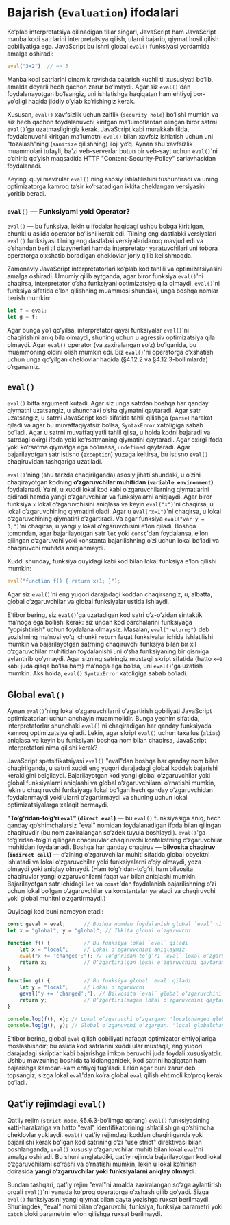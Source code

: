 # Bajarish (`Evaluation`) ifodalari

Ko‘plab interpretatsiya qilinadigan tillar singari, JavaScript ham JavaScript manba kodi satrlarini interpretatsiya qilish, ularni bajarib, qiymat hosil qilish qobiliyatiga ega. JavaScript bu ishni global `eval()` funksiyasi yordamida amalga oshiradi:

``` js
eval("3+2")  // => 5
```

Manba kodi satrlarini dinamik ravishda bajarish kuchli til xususiyati bo‘lib, amalda deyarli hech qachon zarur bo‘lmaydi. Agar siz `eval()`'dan foydalanayotgan bo‘lsangiz, uni ishlatishga haqiqatan ham ehtiyoj bor-yo‘qligi haqida jiddiy o‘ylab ko‘rishingiz kerak.

Xususan, `eval()` xavfsizlik uchun zaiflik (`security hole`) bo‘lishi mumkin va siz hech qachon foydalanuvchi kiritgan ma’lumotlardan olingan biror satrni `eval()`'ga uzatmasligingiz kerak. JavaScript kabi murakkab tilda, foydalanuvchi kiritgan ma’lumotni `eval()` bilan xavfsiz ishlatish uchun uni "tozalash"ning (`sanitize` qilishning) iloji yo‘q. Aynan shu xavfsizlik muammolari tufayli, ba’zi veb-serverlar butun bir veb-sayt uchun `eval()`'ni o‘chirib qo‘yish maqsadida HTTP "Content-Security-Policy" sarlavhasidan foydalanadi.

Keyingi quyi mavzular `eval()`'ning asosiy ishlatilishini tushuntiradi va uning optimizatorga kamroq ta’sir ko‘rsatadigan ikkita cheklangan versiyasini yoritib beradi.

<Callout type='info'>

### `eval()` — Funksiyami yoki Operator?

`eval()` — bu funksiya, lekin u ifodalar haqidagi ushbu bobga kiritilgan, chunki u aslida operator bo‘lishi kerak edi. Tilning eng dastlabki versiyalari `eval()` funksiyasi tilning eng dastlabki versiyalaridanoq mavjud edi va o‘shandan beri til dizaynerlari hamda interpretator yaratuvchilari uni tobora operatorga o‘xshatib boradigan cheklovlar joriy qilib kelishmoqda.

Zamonaviy JavaScript interpretatorlari ko‘plab kod tahlili va optimizatsiyasini amalga oshiradi. Umumiy qilib aytganda, agar biror funksiya `eval()`'ni chaqirsa, interpretator o‘sha funksiyani optimizatsiya qila olmaydi. `eval()`'ni funksiya sifatida e'lon qilishning muammosi shundaki, unga boshqa nomlar berish mumkin:

``` js
let f = eval;
let g = f;
```

Agar bunga yo‘l qo‘yilsa, interpretator qaysi funksiyalar `eval()`'ni chaqirishini aniq bila olmaydi, shuning uchun u agressiv optimizatsiya qila olmaydi. Agar `eval()` operator (va zaxiralangan so‘z) bo‘lganida, bu muammoning oldini olish mumkin edi. Biz `eval()`'ni operatorga o‘xshatish uchun unga qo‘yilgan cheklovlar haqida (§4.12.2 va §4.12.3-bo‘limlarda) o‘rganamiz.
</Callout>

## `eval()`

`eval()` bitta argument kutadi. Agar siz unga satrdan boshqa har qanday qiymatni uzatsangiz, u shunchaki o‘sha qiymatni qaytaradi. Agar satr uzatsangiz, u satrni JavaScript kodi sifatida tahlil qilishga (`parse`) harakat qiladi va agar bu muvaffaqiyatsiz bo‘lsa, `SyntaxError` xatoligiga sabab bo‘ladi. Agar u satrni muvaffaqiyatli tahlil qilsa, u holda kodni bajaradi va satrdagi oxirgi ifoda yoki ko‘rsatmaning qiymatini qaytaradi. Agar oxirgi ifoda yoki ko‘rsatma qiymatga ega bo‘lmasa, `undefined` qaytaradi. Agar bajarilayotgan satr istisno (`exception`) yuzaga keltirsa, bu istisno `eval()` chaqiruvidan tashqariga uzatiladi.

`eval()`'ning (shu tarzda chaqirilganda) asosiy jihati shundaki, u o‘zini chaqirayotgan kodning **o‘zgaruvchilar muhitidan (`variable environment`)** foydalanadi. Ya’ni, u xuddi lokal kod kabi o‘zgaruvchilarning qiymatlarini qidiradi hamda yangi o‘zgaruvchilar va funksiyalarni aniqlaydi. Agar biror funksiya `x` lokal o‘zgaruvchisini aniqlasa va keyin `eval("x")`'ni chaqirsa, u lokal o‘zgaruvchining qiymatini oladi. Agar u `eval("x=1")`'ni chaqirsa, u lokal o‘zgaruvchining qiymatini o‘zgartiradi. Va agar funksiya `eval("var y = 3;")`'ni chaqirsa, u yangi `y` lokal o‘zgaruvchisini e’lon qiladi. Boshqa tomondan, agar bajarilayotgan satr `let` yoki `const`'dan foydalansa, e’lon qilingan o‘zgaruvchi yoki konstanta bajarilishning o‘zi uchun lokal bo‘ladi va chaqiruvchi muhitda aniqlanmaydi.

Xuddi shunday, funksiya quyidagi kabi kod bilan lokal funksiya e’lon qilishi mumkin:

``` js
eval("function f() { return x+1; }");
```

Agar siz `eval()`'ni eng yuqori darajadagi koddan chaqirsangiz, u, albatta, global o‘zgaruvchilar va global funksiyalar ustida ishlaydi.

E’tibor bering, siz `eval()`'ga uzatadigan kod satri o‘z-o‘zidan sintaktik ma’noga ega bo‘lishi kerak: siz undan kod parchalarini funksiyaga "yopishtirish" uchun foydalana olmaysiz. Masalan, `eval("return;")` deb yozishning ma’nosi yo‘q, chunki `return` faqat funksiyalar ichida ishlatilishi mumkin va bajarilayotgan satrning chaqiruvchi funksiya bilan bir xil o‘zgaruvchilar muhitidan foydalanishi uni o‘sha funksiyaning bir qismiga aylantirib qo‘ymaydi. Agar sizning satringiz mustaqil skript sifatida (hatto `x=0` kabi juda qisqa bo‘lsa ham) ma’noga ega bo‘lsa, uni `eval()`'ga uzatish mumkin. Aks holda, `eval()` `SyntaxError` xatoligiga sabab bo‘ladi.

## Global `eval()`

Aynan `eval()`'ning lokal o‘zgaruvchilarni o‘zgartirish qobiliyati JavaScript optimizatorlari uchun anchayin muammolidir. Bunga yechim sifatida, interpretatorlar shunchaki `eval()`'ni chaqiradigan har qanday funksiyada kamroq optimizatsiya qiladi. Lekin, agar skript `eval()` uchun taxallus (`alias`) aniqlasa va keyin bu funksiyani boshqa nom bilan chaqirsa, JavaScript interpretatori nima qilishi kerak?

JavaScript spetsifikatsiyasi `eval()` "eval"dan boshqa har qanday nom bilan chaqirilganda, u satrni xuddi eng yuqori darajadagi global koddek bajarishi kerakligini belgilaydi. Bajarilayotgan kod yangi global o‘zgaruvchilar yoki global funksiyalarni aniqlashi va global o‘zgaruvchilarni o‘rnatishi mumkin, lekin u chaqiruvchi funksiyaga lokal bo‘lgan hech qanday o‘zgaruvchidan foydalanmaydi yoki ularni o‘zgartirmaydi va shuning uchun lokal optimizatsiyalarga xalaqit bermaydi.

**"To‘g‘ridan-to‘g‘ri `eval`" (`direct eval`)** — bu `eval()` funksiyasiga aniq, hech qanday qo‘shimchalarsiz "eval" nomidan foydalanadigan ifoda bilan qilingan chaqiruvdir (bu nom zaxiralangan so‘zdek tuyula boshlaydi). `eval()`'ga to‘g‘ridan-to‘g‘ri qilingan chaqiruvlar chaqiruvchi kontekstning o‘zgaruvchilar muhitidan foydalanadi. Boshqa har qanday chaqiruv — **bilvosita chaqiruv (`indirect call`)** — o‘zining o‘zgaruvchilar muhiti sifatida global obyektni ishlatadi va lokal o‘zgaruvchilar yoki funksiyalarni o‘qiy olmaydi, yoza olmaydi yoki aniqlay olmaydi. (Ham to‘g‘ridan-to‘g‘ri, ham bilvosita chaqiruvlar yangi o‘zgaruvchilarni faqat `var` bilan aniqlashi mumkin. Bajarilayotgan satr ichidagi `let` va `const`'dan foydalanish bajarilishning o‘zi uchun lokal bo‘lgan o‘zgaruvchilar va konstantalar yaratadi va chaqiruvchi yoki global muhitni o‘zgartirmaydi.)

Quyidagi kod buni namoyon etadi:

``` js
const geval = eval;      // Boshqa nomdan foydalanish global `eval`'ni amalga oshiradi
let x = "global", y = "global"; // Ikkita global o‘zgaruvchi

function f() {           // Bu funksiya lokal `eval` qiladi
    let x = "local";     // Lokal o‘zgaruvchini aniqlaymiz
    eval("x += 'changed';"); // To‘g‘ridan-to‘g‘ri `eval` lokal o‘zgaruvchini o‘zgartiradi
    return x;            // O‘zgartirilgan lokal o‘zgaruvchini qaytaramiz
}

function g() {           // Bu funksiya global `eval` qiladi
    let y = "local";     // Lokal o‘zgaruvchi
    geval("y += 'changed';"); // Bilvosita `eval` global o‘zgaruvchini o‘zgartiradi
    return y;            // O‘zgartirilmagan lokal o‘zgaruvchini qaytaramiz
}

console.log(f(), x); // Lokal o‘zgaruvchi o‘zgargan: "localchanged global" ni chiqaradi
console.log(g(), y); // Global o‘zgaruvchi o‘zgargan: "local globalchanged" ni chiqaradi
```

E’tibor bering, global `eval` qilish qobiliyati nafaqat optimizator ehtiyojlariga moslashishdir; bu aslida kod satrlarini xuddi ular mustaqil, eng yuqori darajadagi skriptlar kabi bajarishga imkon beruvchi juda foydali xususiyatdir. Ushbu mavzuning boshida ta’kidlanganidek, kod satrini haqiqatan ham bajarishga kamdan-kam ehtiyoj tug‘iladi. Lekin agar buni zarur deb topsangiz, sizga lokal `eval`'dan ko‘ra global `eval` qilish ehtimoli ko‘proq kerak bo‘ladi.

## Qat’iy rejimdagi `eval()`

Qat’iy rejim (`strict mode`, §5.6.3-bo‘limga qarang) `eval()` funksiyasining xatti-harakatiga va hatto "eval" identifikatorining ishlatilishiga qo‘shimcha cheklovlar yuklaydi. `eval()` qat’iy rejimdagi koddan chaqirilganda yoki bajarilishi kerak bo‘lgan kod satrining o‘zi "use strict" direktivasi bilan boshlanganda, `eval()` xususiy o‘zgaruvchilar muhiti bilan lokal `eval`'ni amalga oshiradi. Bu shuni anglatadiki, qat’iy rejimda bajarilayotgan kod lokal o‘zgaruvchilarni so‘rashi va o‘rnatishi mumkin, lekin u lokal ko‘rinish doirasida **yangi o‘zgaruvchilar yoki funksiyalarni aniqlay olmaydi**.

Bundan tashqari, qat’iy rejim "eval"ni amalda zaxiralangan so‘zga aylantirish orqali `eval()`'ni yanada ko'proq operatorga o‘xshash qilib qo‘yadi. Sizga `eval()` funksiyasini yangi qiymat bilan qayta yozishga ruxsat berilmaydi. Shuningdek, "eval" nomi bilan o‘zgaruvchi, funksiya, funksiya parametri yoki `catch` bloki parametrini e’lon qilishga ruxsat berilmaydi.